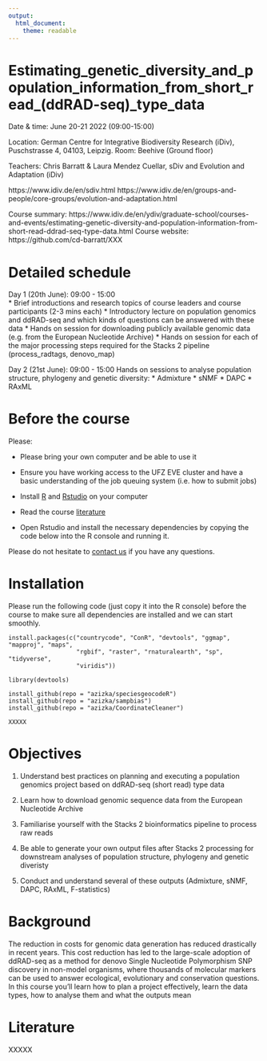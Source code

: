 ```yaml
---
output: 
  html_document:
    theme: readable
---
```


# Estimating_genetic_diversity_and_population_information_from_short_read_(ddRAD-seq)_type_data

Date & time: June 20-21 2022 (09:00-15:00)

Location: German Centre for Integrative Biodiversity Research (iDiv), Puschstrasse 4, 04103, Leipzig. Room: Beehive (Ground floor)

Teachers: Chris Barratt & Laura Mendez Cuellar, sDiv and Evolution and Adaptation (iDiv)

https://www.idiv.de/en/sdiv.html   https://www.idiv.de/en/groups-and-people/core-groups/evolution-and-adaptation.html 

Course summary: https://www.idiv.de/en/ydiv/graduate-school/courses-and-events/estimating-genetic-diversity-and-population-information-from-short-read-ddrad-seq-type-data.html
Course website: https://github.com/cd-barratt/XXX

# Detailed schedule 
Day 1 (20th June): 09:00 - 15:00  
* Brief introductions and research topics of course leaders and course participants (2-3 mins each)
* Introductory lecture on population genomics and ddRAD-seq and which kinds of questions can be answered with these data
* Hands on session for downloading publicly available genomic data (e.g. from the European Nucleotide Archive)
* Hands on session for each of the major processing steps required for the Stacks 2 pipeline (process_radtags, denovo_map)

Day 2 (21st June): 09:00 - 15:00 
Hands on sessions to analyse population structure, phylogeny and genetic diversity:
* Admixture
* sNMF
* DAPC
* RAxML

# Before the course
Please:

* Please bring your own computer and be able to use it
* Ensure you have working access to the UFZ EVE cluster and have a basic understanding of the job queuing system (i.e. how to submit jobs)
* Install [R](https://cran.r-project.org/bin/) and [Rstudio](https://www.rstudio.com/products/rstudio/download/#download) on your computer
* Read the course [literature](https://github.com/cd-barratt/XXX#literature)

* Open Rstudio and install the necessary dependencies by copying the code below into the R console and running it. 

Please do not hesitate to [contact us](mailto:c.d.barratt@gmail.com, mailto:laura.mendezcue@gmail.com) if you have any questions.


# Installation
Please run the following code (just copy it into the R console) before the course to make sure all dependencies are installed and we can start smoothly.

```
install.packages(c("countrycode", "ConR", "devtools", "ggmap", "mapproj", "maps",
                   "rgbif", "raster", "rnaturalearth", "sp", "tidyverse",
                   "viridis"))

library(devtools)

install_github(repo = "azizka/speciesgeocodeR")
install_github(repo = "azizka/sampbias")
install_github(repo = "azizka/CoordinateCleaner")

XXXXX
```


# Objectives
1.	Understand best practices on planning and executing a population genomics project based on ddRAD-seq (short read) type data 

2.  Learn how to download genomic sequence data from the European Nucleotide Archive

3.	Familiarise yourself with the Stacks 2 bioinformatics pipeline to process raw reads 

4.	Be able to generate your own output files after Stacks 2 processing for downstream analyses of population structure, phylogeny and genetic diveristy

5.  Conduct and understand several of these outputs (Admixture, sNMF, DAPC, RAxML, F-statistics)


# Background
The reduction in costs for genomic data generation has reduced drastically in recent years. This cost reduction has led to the large-scale adoption of ddRAD-seq as a method for denovo Single Nucleotide Polymorphism SNP discovery in non-model organisms, where thousands of molecular markers can be used to answer ecological, evolutionary and conservation questions.
In this course you'll learn how to plan a project effectively, learn the data types, how to analyse them and what the outputs mean


# Literature 
XXXXX